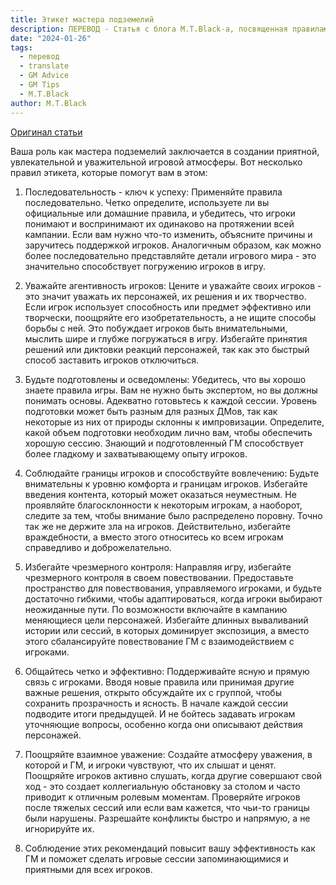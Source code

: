 ```yaml
---
title: Этикет мастера подземелий
description: ПЕРЕВОД - Статья с блога M.T.Black-а, посвященная правилам этикета за игровым столом для Мастера
date: "2024-01-26"
tags:
  - перевод
  - translate
  - GM Advice
  - GM Tips
  - M.T.Black
author: M.T.Black
---
```


[Оригинал статьи](https://www.mtblackgames.com/blog/dm-etiquette)

Ваша роль как мастера подземелий заключается в создании приятной, увлекательной и уважительной игровой атмосферы. Вот несколько правил этикета, которые помогут вам в этом:

1. Последовательность - ключ к успеху: Применяйте правила последовательно. Четко определите, используете ли вы официальные или домашние правила, и убедитесь, что игроки понимают и воспринимают их одинаково на протяжении всей кампании. Если вам нужно что-то изменить, объясните причины и заручитесь поддержкой игроков. Аналогичным образом, как можно более последовательно представляйте детали игрового мира - это значительно способствует погружению игроков в игру.

2. Уважайте агентивность игроков: Цените и уважайте своих игроков - это значит уважать их персонажей, их решения и их творчество. Если игрок использует способность или предмет эффективно или творчески, поощряйте его изобретательность, а не ищите способы борьбы с ней. Это побуждает игроков быть внимательными, мыслить шире и глубже погружаться в игру. Избегайте принятия решений или диктовки реакций персонажей, так как это быстрый способ заставить игроков отключиться.

3. Будьте подготовлены и осведомлены: Убедитесь, что вы хорошо знаете правила игры. Вам не нужно быть экспертом, но вы должны понимать основы. Адекватно готовьтесь к каждой сессии. Уровень подготовки может быть разным для разных ДМов, так как некоторые из них от природы склонны к импровизации. Определите, какой объем подготовки необходим лично вам, чтобы обеспечить хорошую сессию. Знающий и подготовленный ГМ способствует более гладкому и захватывающему опыту игроков.

4. Соблюдайте границы игроков и способствуйте вовлечению: Будьте внимательны к уровню комфорта и границам игроков. Избегайте введения контента, который может оказаться неуместным. Не проявляйте благосклонности к некоторым игрокам, а наоборот, следите за тем, чтобы внимание было распределено поровну. Точно так же не держите зла на игроков. Действительно, избегайте враждебности, а вместо этого относитесь ко всем игрокам справедливо и доброжелательно.

5. Избегайте чрезмерного контроля: Направляя игру, избегайте чрезмерного контроля в своем повествовании. Предоставьте пространство для повествования, управляемого игроками, и будьте достаточно гибкими, чтобы адаптироваться, когда игроки выбирают неожиданные пути. По возможности включайте в кампанию меняющиеся цели персонажей. Избегайте длинных вываливаний истории или сессий, в которых доминирует экспозиция, а вместо этого сбалансируйте повествование ГМ с взаимодействием с игроками.

6. Общайтесь четко и эффективно: Поддерживайте ясную и прямую связь с игроками. Вводя новые правила или принимая другие важные решения, открыто обсуждайте их с группой, чтобы сохранить прозрачность и ясность. В начале каждой сессии подводите итоги предыдущей. И не бойтесь задавать игрокам уточняющие вопросы, особенно когда они описывают действия персонажей.

7. Поощряйте взаимное уважение: Создайте атмосферу уважения, в которой и ГМ, и игроки чувствуют, что их слышат и ценят. Поощряйте игроков активно слушать, когда другие совершают свой ход - это создает коллегиальную обстановку за столом и часто приводит к отличным ролевым моментам. Проверяйте игроков после тяжелых сессий или если вам кажется, что чьи-то границы были нарушены. Разрешайте конфликты быстро и напрямую, а не игнорируйте их.

8. Соблюдение этих рекомендаций повысит вашу эффективность как ГМ и поможет сделать игровые сессии запоминающимися и приятными для всех игроков.
